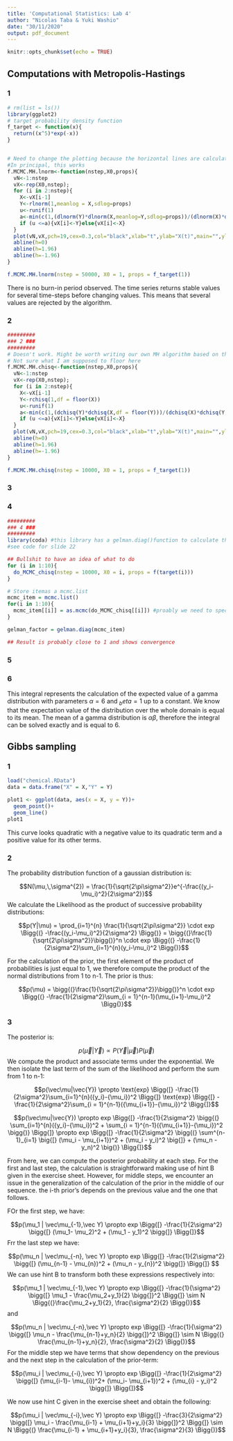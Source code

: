 ```yaml
---
title: 'Computational Statistics: Lab 4'
author: "Nicolas Taba & Yuki Washio"
date: "30/11/2020"
output: pdf_document
---
```


```r
knitr::opts_chunk$set(echo = TRUE)
```

## Computations with Metropolis-Hastings

### 1

```r

# rm(list = ls())
library(ggplot2)
# target probability density function 
f_target <- function(x){
  return((x^5)*exp(-x))
}


# Need to change the plotting because the horizontal lines are calculated from the original code (2sd away from mean in each direction)
#In principal, this works
f.MCMC.MH.lnorm<-function(nstep,X0,props){
  vN<-1:nstep
  vX<-rep(X0,nstep);
  for (i in 2:nstep){
    X<-vX[i-1]
    Y<-rlnorm(1,meanlog = X,sdlog=props)
    u<-runif(1)
    a<-min(c(1,(dlnorm(Y)*dlnorm(X,meanlog=Y,sdlog=props))/(dlnorm(X)*dlnorm(Y,meanlog=X,sdlog =props))))
    if (u <=a){vX[i]<-Y}else{vX[i]<-X}    
  }
  plot(vN,vX,pch=19,cex=0.3,col="black",xlab="t",ylab="X(t)",main="",ylim=c(min(X0-0.5,-5),max(5,X0+0.5)))
  abline(h=0)
  abline(h=1.96)
  abline(h=-1.96)
}

f.MCMC.MH.lnorm(nstep = 50000, X0 = 1, props = f_target(1))
```

There is no burn-in period observed. The time series returns stable values for several time-steps before changing values. This means that several values are rejected by the algorithm. 
<!-- (The question is asking for a burn-in period so it seems that our question is not correct) -->

### 2

```r
#########
### 2 ###
#########
# Doesn't work. Might be worth writing our own MH algorithm based on the slides.
# Not sure what I am supposed to floor here
f.MCMC.MH.chisq<-function(nstep,X0,props){
  vN<-1:nstep
  vX<-rep(X0,nstep);
  for (i in 2:nstep){
    X<-vX[i-1]
    Y<-rchisq(1,df = floor(X))
    u<-runif(1)
    a<-min(c(1,(dchisq(Y)*dchisq(X,df = floor(Y)))/(dchisq(X)*dchisq(Y,df=floor(X)))))
    if (u <=a){vX[i]<-Y}else{vX[i]<-X}    
  }
  plot(vN,vX,pch=19,cex=0.3,col="black",xlab="t",ylab="X(t)",main="",ylim=c(min(X0-0.5,-5),max(5,X0+0.5)))
  abline(h=0)
  abline(h=1.96)
  abline(h=-1.96)
}

f.MCMC.MH.chisq(nstep = 10000, X0 = 1, props = f_target(1))
```

### 3

<!-- Probably the second distribution works pretty well and we will see the burn in period and everything converging nicely. -->


### 4


```r
#########
### 4 ###
#########
library(coda) #this library has a gelman.diag()function to calculate the gelman-rubin factor immediately
#see code for slide 22

## Bullshit to have an idea of what to do
for (i in 1:10){
  do_MCMC_chisq(nstep = 10000, X0 = i, props = f(target(i)))
}

# Store itemas a mcmc.list
mcmc_item = mcmc.list()
for(i in 1:10){
  mcmc_item[[i]] = as.mcmc(do_MCMC_chisq[[i]]) #proably we need to specify the sample here
}

gelman_factor = gelman.diag(mcmc_item)

## Result is probably close to 1 and shows convergence
```

### 5


### 6

This integral represents the calculation of the expected value of a gamma distribution with parameters $\alpha = 6$ and $_beta = 1$ up to a constant. We know that the expectation value of the distribution over the whole domain is equal to its mean. The mean of a gamma distribution is $\alpha\beta$, therefore the integral can be solved exactly and is equal to 6.



## Gibbs sampling

### 1

```r
load("chemical.RData")
data = data.frame("X" = X,"Y" = Y)

plot1 <- ggplot(data, aes(x = X, y = Y))+
  geom_point()+
  geom_line()
plot1
```

This curve looks quadratic with a negative value to its quadratic term and a positive value for its other terms.

### 2

The probability distribution function of a gaussian distribution is:

$$N(\mu,\,\sigma^{2}) = \frac{1}{\sqrt{2\pi\sigma^2}}e^{-\frac{(y_i-\mu_i)^2}{2\sigma^2}}$$
We calculate the Likelihood as the product of successive probability distributions:

$$p(Y|\mu) = \prod_{i=1}^{n} \frac{1}{\sqrt{2\pi\sigma^2}} \cdot exp \Bigg{(} -\frac{(y_i-\mu_i)^2}{2\sigma^2} \Bigg{)} = \bigg{(}\frac{1}{\sqrt{2\pi\sigma^2}}\bigg{)}^n  \cdot exp \Bigg{(}  -\frac{1}{2\sigma^2}\sum_{i=1}^{n}(y_i-\mu_i)^2 \Bigg{)}$$

For the calculation of the prior, the first element of the product of probabilities is just equal to 1, we therefore compute the product of the normal distributions from 1 to n-1. The prior is thus:

$$p(\mu) = \bigg{(}\frac{1}{\sqrt{2\pi\sigma^2}}\bigg{)}^n \cdot  exp \Bigg{(} -\frac{1}{2\sigma^2}\sum_{i = 1}^{n-1}(\mu_{i+1}-\mu_i)^2 \Bigg{)}$$

### 3

The posterior is:

$$p(\vec\mu|\vec{Y}) \propto P(\vec{Y}|\vec{\mu})P(\vec{\mu})$$
We compute the product and associate terms under the exponential. We then isolate the last term of the sum of the likelihood and perform the sum from 1 to n-1:

$$p(\vec\mu|\vec{Y}) \propto \text{exp} \Bigg{[}  -\frac{1}{2\sigma^2}\sum_{i=1}^{n}({y_i}-{\mu_i})^2 \Bigg{]} \text{exp} \Bigg{[} -\frac{1}{2\sigma^2}\sum_{i = 1}^{n-1}({\mu_{i+1}}-{\mu_i})^2 \Bigg{]}$$

$$p(\vec\mu|\vec{Y}) \propto exp \Bigg{[} -\frac{1}{2\sigma^2} \bigg{(} \sum_{i=1}^{n}({y_i}-{\mu_i})^2 + \sum_{i = 1}^{n-1}({\mu_{i+1}}-{\mu_i})^2 \bigg{)} \Bigg{]} \propto exp \Bigg{[} -\frac{1}{2\sigma^2} \bigg{(} \sum^{n-1}_{i=1} \big{[} (\mu_i - \mu_{i+1})^2 + (\mu_i -  y_i)^2 \big{]} + (\mu_n - y_n)^2 \big{)} \Bigg{]}$$

From here, we can compute the posterior probability at each step. For the first and last step, the calculation is straightforward making use of hint B given in the exercise sheet. However, for middle steps, we encounter an issue in the generalization of the calculation of the prior in the middle of our sequence. the i-th prior's depends on the previous value and the one that follows.

FOr the first step, we have:

$$p(\mu_1 | \vec\mu_{-1},\vec Y) \propto exp \Bigg{[} -\frac{1}{2\sigma^2} \bigg{[}  (\mu_1- \mu_2)^2 + (\mu_1 - y_1)^2  \bigg{]} \Bigg{]}$$
Frr the last step we have:

$$p(\mu_n | \vec\mu_{-n}, \vec Y) \propto exp \Bigg{[} -\frac{1}{2\sigma^2}  \bigg{[}  (\mu_{n-1} - \mu_{n})^2 + (\mu_n - y_{n})^2  \bigg{]}  \Bigg{]} $$
We can use hint B to transform both these expressions respectively into:

$$p(\mu_1 | \vec\mu_{-1},\vec Y)  \propto exp \Bigg{[} -\frac{1}{\sigma^2} \bigg{[} \mu_1 - \frac{\mu_2+y_1}{2} \bigg{]}^2 \Bigg{]} \sim N \Bigg{(}\frac{\mu_2+y_1}{2}, \frac{\sigma^2}{2} \Bigg{)}$$
 and 
 
 $$p(\mu_n | \vec\mu_{-n},\vec Y)  \propto exp \Bigg{[} -\frac{1}{\sigma^2} \bigg{[} \mu_n - \frac{\mu_{n-1}+y_n}{2} \bigg{]}^2 \Bigg{]} \sim N \Bigg{(} \frac{\mu_{n-1}+y_n}{2}, \frac{\sigma^2}{2} \Bigg{)}$$
For the middle step we have terms that show dependency on the previous and the next step in the calculation of the prior-term:

$$p(\mu_i | \vec\mu_{-i},\vec Y) \propto exp \Bigg{[} -\frac{1}{2\sigma^2} \bigg{[}  (\mu_{i-1}- \mu_{i})^2+ (\mu_i- \mu_{i+1})^2 + (\mu_{i} - y_i)^2  \bigg{]} \Bigg{]}$$

 We now use hint C given in the exercise sheet and obtain the following:
 
 $$p(\mu_i | \vec\mu_{-i},\vec Y) \propto exp \Bigg{[} -\frac{3}{2\sigma^2} \bigg{[}  \mu_i - \frac{\mu_{i-1} + \mu_{i+1}+y_i}{3}  \bigg{]}^2 \Bigg{]} \sim N \Bigg{(} \frac{\mu_{i-1} + \mu_{i+1}+y_i}{3}, \frac{\sigma^2}{3} \Bigg{)}$$
 
 
 